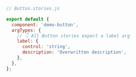 ```js
// Button.stories.js

export default {
  component: 'demo-button',
  argTypes: {
    // 👇 All Button stories expect a label arg
    label: {
      control: 'string',
      description: 'Overwritten description',
    },
  },
};
```
